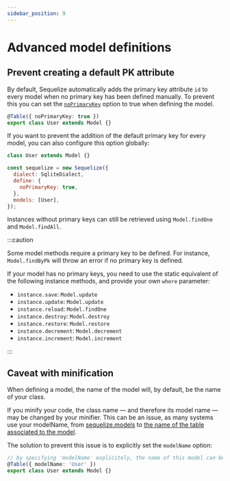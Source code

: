 ```yaml
---
sidebar_position: 9
---
```


# Advanced model definitions

## Prevent creating a default PK attribute

By default, Sequelize automatically adds the primary key attribute `id` to every model when no primary key has been defined manually.
To prevent this you can set the [`noPrimaryKey`](pathname:///api/v7/interfaces/_sequelize_core.index.ModelOptions.html#noPrimaryKey) option to true when defining the model.

```typescript
@Table({ noPrimaryKey: true })
export class User extends Model {}
```

If you want to prevent the addition of the default primary key for every model, you can also configure this option globally:

```js
class User extends Model {}

const sequelize = new Sequelize({
  dialect: SqliteDialect,
  define: {
    noPrimaryKey: true,
  },
  models: [User],
});
```

Instances without primary keys can still be retrieved using `Model.findOne` and `Model.findAll`.

:::caution

Some model methods require a primary key to be defined. For instance, `Model.findByPk` will throw an error if no primary key is defined.

If your model has no primary keys, you need to use the static equivalent of the following instance methods, and provide your own `where` parameter:

- `instance.save`: `Model.update`
- `instance.update`: `Model.update`
- `instance.reload`: `Model.findOne`
- `instance.destroy`: `Model.destroy`
- `instance.restore`: `Model.restore`
- `instance.decrement`: `Model.decrement`
- `instance.increment`: `Model.increment`

:::

## Caveat with minification

When defining a model, the name of the model will, by default, be the name of your class.

If you minify your code, the class name — and therefore its model name — may be changed by your minifier.
This can be an issue, as many systems use your modelName, from [sequelize.models](pathname:///api/v7/classes/_sequelize_core.index.Sequelize.html#models)
to [the name of the table associated to the model](./naming-strategies.mdx).

The solution to prevent this issue is to explicitly set the `modelName` option:

```typescript
// by specifying 'modelName' explicitely, the name of this model can be safely minified.
@Table({ modelName: 'User' })
export class User extends Model {}
```
